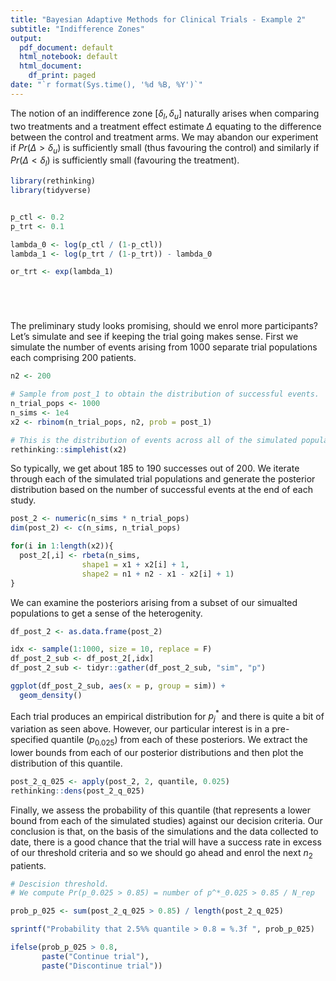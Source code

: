 ```yaml
---
title: "Bayesian Adaptive Methods for Clinical Trials - Example 2"
subtitle: "Indifference Zones"
output:
  pdf_document: default
  html_notebook: default
  html_document:
    df_print: paged
date: "`r format(Sys.time(), '%d %B, %Y')`"
---
```


The notion of an indifference zone $[\delta_l, \delta_u]$ naturally arises when comparing two treatments and a treatment effect estimate $\Delta$ equating to the difference between the control and treatment arms. We may abandon our experiment if $Pr(\Delta > \delta_u)$ is sufficiently small (thus favouring the control) and similarly if $Pr(\Delta < \delta_l)$ is sufficiently small (favouring the treatment). 

 

```r
library(rethinking)
library(tidyverse)


p_ctl <- 0.2
p_trt <- 0.1

lambda_0 <- log(p_ctl / (1-p_ctl))
lambda_1 <- log(p_trt / (1-p_trt)) - lambda_0 

or_trt <- exp(lambda_1)






```

The preliminary study looks promising, should we enrol more participants? Let's simulate and see if keeping the trial going makes sense. First we simulate the number of events arising from 1000 separate trial populations each comprising 200 patients.

```r
n2 <- 200

# Sample from post_1 to obtain the distribution of successful events.
n_trial_pops <- 1000
n_sims <- 1e4
x2 <- rbinom(n_trial_pops, n2, prob = post_1)

# This is the distribution of events across all of the simulated populations.
rethinking::simplehist(x2)
```

So typically, we get about 185 to 190 successes out of 200. We iterate through each of the simulated trial populations and generate the posterior distribution based on the number of successful events at the end of each study.

```r
post_2 <- numeric(n_sims * n_trial_pops)
dim(post_2) <- c(n_sims, n_trial_pops)

for(i in 1:length(x2)){
  post_2[,i] <- rbeta(n_sims, 
                shape1 = x1 + x2[i] + 1, 
                shape2 = n1 + n2 - x1 - x2[i] + 1)
}

```

We can examine the posteriors arising from a subset of our simualted populations to get a sense of the heterogenity.

```r
df_post_2 <- as.data.frame(post_2) 

idx <- sample(1:1000, size = 10, replace = F)
df_post_2_sub <- df_post_2[,idx]
df_post_2_sub <- tidyr::gather(df_post_2_sub, "sim", "p")

ggplot(df_post_2_sub, aes(x = p, group = sim)) +
  geom_density()

```

Each trial produces an empirical distribution for $p^*_j$ and there is quite a bit of variation as seen above. However, our particular interest is in a pre-specified quantile ($p_{0.025}$) from each of these posteriors. We extract the lower bounds from each of our posterior distributions and then plot the distribution of this quantile.

```r
post_2_q_025 <- apply(post_2, 2, quantile, 0.025)
rethinking::dens(post_2_q_025)
```

Finally, we assess the probability of this quantile (that represents a lower bound from each of the simulated studies) against our decision criteria. Our conclusion is that, on the basis of the simulations and the data collected to date, there is a good chance that the trial will have a success rate in excess of our threshold criteria and so we should go ahead and enrol the next $n_2$ patients.

```r
# Descision threshold. 
# We compute Pr(p_0.025 > 0.85) = number of p^*_0.025 > 0.85 / N_rep

prob_p_025 <- sum(post_2_q_025 > 0.85) / length(post_2_q_025)

sprintf("Probability that 2.5%% quantile > 0.8 = %.3f ", prob_p_025)

ifelse(prob_p_025 > 0.8, 
       paste("Continue trial"), 
       paste("Discontinue trial")) 
```







